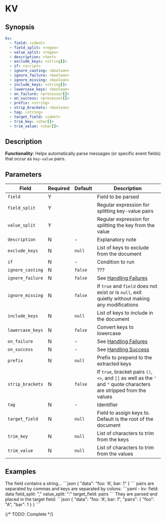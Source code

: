 # KV

## Synopsis

```yaml {2-4}
kv:
  - field: <ident>
  - field_split: <regex>
  - value_split: <regex>
  - description: <text>
  - exclude_keys: <string[]>
  - if: <script>
  - ignore_casting: <boolean>
  - ignore_failure: <boolean>
  - ignore_missing: <boolean>
  - include_keys: <string[]>
  - lowercase_keys: <boolean>
  - on_failure: <processor[]>
  - on_success: <processor[]>
  - prefix: <string>
  - strip_brackets: <boolean>
  - tag: <string>
  - target_field: <ident>
  - trim_key: <char[]>
  - trim_value: <char[]>
```

## Description

**Functionality**: Helps automatically parse messages (or specific event fields) that occur as `key-value` pairs.

## Parameters

|Field|Required|Default|Description|
|---|---|---|---|
|`field`|Y||Field to be parsed|
|`field_split`|Y||Regular expression for splitting key-value pairs|
|`value_split`|Y||Regular expression for splitting the key from the value|
|`description`|N|-|Explanatory note|
|`exclude_keys`|N|`null`|List of keys to exclude from the document|
|`if`|N|-|Condition to run|
|`ignore_casting`|N|`false`| ??? |
|`ignore_failure`|N|`false`|See [Handling Failures](../handling-failures.mdx)|
|`ignore_missing`|N|`false`|If `true` and `field` does not exist or is `null`, exit quietly without making any modifications|
|`include_keys`|N|`null`|List of keys to include in the document|
|`lowercase_keys`|N|`false`|Convert keys to lowercase|
|`on_failure`|N|-|See [Handling Failures](../handling-failures.mdx)|
|`on_success`|N|-|See [Handling Success](../handling-success.mdx)|
|`prefix`|N|`null`|Prefix to prepend to the extracted keys|
|`strip_brackets`|N|`false`|If `true`, bracket pairs `()`, `<>`, and `[]` as well as the `'` and `"` quote characters are stripped from the values|
|`tag`|N|-|Identifier|
|`target_field`|N|`null`|Field to assign keys to. Default is the root of the document|
|`trim_key`|N|`null`|List of characters to trim from the keys|
|`trim_value`|N|`null`|List of characters to trim from the values|

## Examples

<ExampleGrid>
  <CommentCol>
    The field contains a string...
  </CommentCol>
  <CodeCol>
    ```json
    {
      "data": "foo: 'A', bar: 1"
    }
    ```
  </CodeCol>
  <CommentCol>
    pairs are separated by commas and keys are separated by colons:
  </CommentCol>
  <CodeCol>
    ```yaml
    - kv:
      field: data
      field_split: ","
      value_split: ":"
      target_field: pairs
    ```
  </CodeCol>
  <CommentCol>
    They are parsed and placed in the target field:
  </CommentCol>
  <CodeCol>
    ```json
    {
      "data": "foo: 'A', bar: 1",
      "pairs": {
        "foo": "A",
        "bar": 1
      }
    }
    ```
  </CodeCol>
</ExampleGrid>

{/* TODO: Complete */}